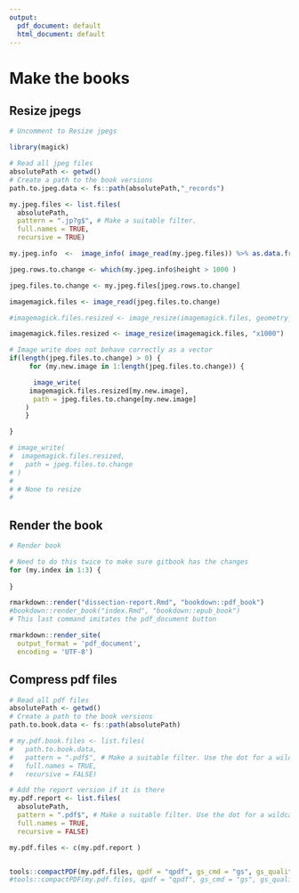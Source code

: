 ```yaml
---
output:
  pdf_document: default
  html_document: default
---
```

# Make the books

## Resize jpegs

```r

# Uncomment to Resize jpegs

library(magick)

# Read all jpeg files
absolutePath <- getwd()
# Create a path to the book versions
path.to.jpeg.data <- fs::path(absolutePath,"_records")

my.jpeg.files <- list.files(
  absolutePath,
  pattern = ".jp?g$", # Make a suitable filter.
  full.names = TRUE,
  recursive = TRUE)

my.jpeg.info  <-  image_info( image_read(my.jpeg.files)) %>% as.data.frame()

jpeg.rows.to.change <- which(my.jpeg.info$height > 1000 )

jpeg.files.to.change <- my.jpeg.files[jpeg.rows.to.change]

imagemagick.files <- image_read(jpeg.files.to.change)

#imagemagick.files.resized <- image_resize(imagemagick.files, geometry_size_pixels(height = 1000))

imagemagick.files.resized <- image_resize(imagemagick.files, "x1000")

# Image write does not behave correctly as a vector
if(length(jpeg.files.to.change) > 0) {
     for (my.new.image in 1:length(jpeg.files.to.change)) {

      image_write(
     imagemagick.files.resized[my.new.image],
      path = jpeg.files.to.change[my.new.image]
    )
    }

}

# image_write(
#  imagemagick.files.resized,
#   path = jpeg.files.to.change
# )
# 
# # None to resize
# 


```

## Render the book

```r
# Render book

# Need to do this twice to make sure gitbook has the changes
for (my.index in 1:3) {
 
}

rmarkdown::render("dissection-report.Rmd", "bookdown::pdf_book")
#bookdown::render_book("index.Rmd", "bookdown::epub_book")
# This last command imitates the pdf_document button

rmarkdown::render_site(
  output_format = 'pdf_document', 
  encoding = 'UTF-8')


```




## Compress pdf files

```r

# Read all pdf files
absolutePath <- getwd()
# Create a path to the book versions
path.to.book.data <- fs::path(absolutePath) 

# my.pdf.book.files <- list.files(
#   path.to.book.data,
#   pattern = ".pdf$", # Make a suitable filter. Use the dot for a wildcard. note the use of the $ to match the files extension.
#   full.names = TRUE,
#   recursive = FALSE)

# Add the report version if it is there
my.pdf.report <- list.files(
  absolutePath,
  pattern = ".pdf$", # Make a suitable filter. Use the dot for a wildcard. note the use of the $ to match the files extension.
  full.names = TRUE,
  recursive = FALSE)

my.pdf.files <- c(my.pdf.report )


tools::compactPDF(my.pdf.files, qpdf = "qpdf", gs_cmd = "gs", gs_quality = "printer")
#tools::compactPDF(my.pdf.files, qpdf = "qpdf", gs_cmd = "gs", gs_quality = "printer")

```

